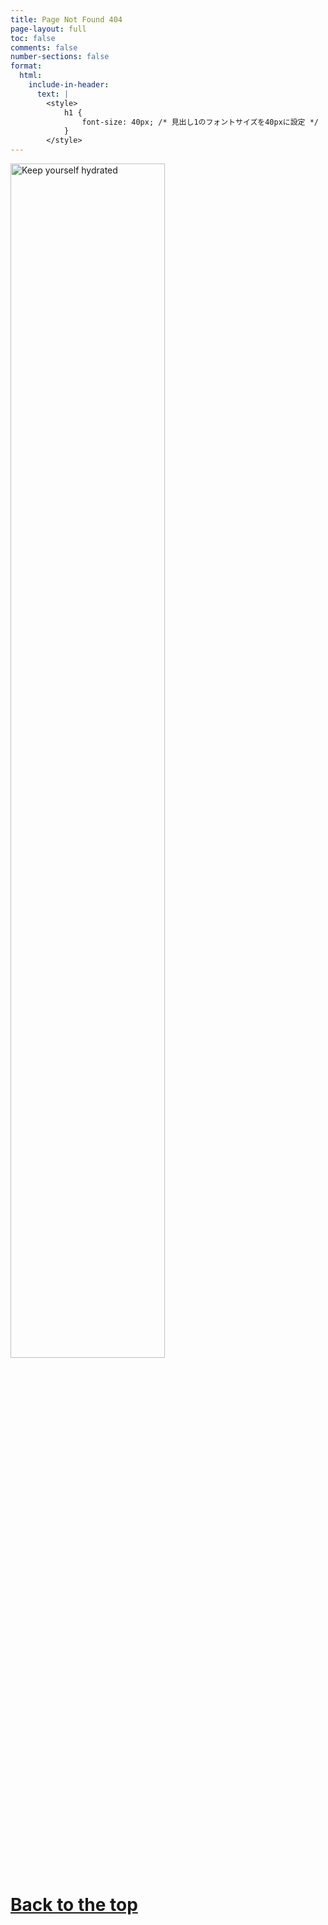 ```yaml
---
title: Page Not Found 404
page-layout: full
toc: false
comments: false
number-sections: false
format:
  html:
    include-in-header:
      text: | 
        <style>
            h1 {
                font-size: 40px; /* 見出し1のフォントサイズを40pxに設定 */
            }
        </style>
---
```


[![Keep yourself hydrated](static/Files/秋田犬.jpg){fig-align="center" width="70%"}](https://162348.github.io/)

# [Back to the top](https://162348.github.io/)